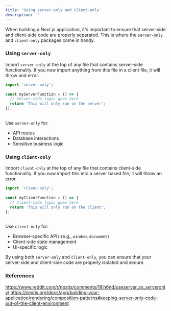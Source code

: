 ```yaml
---
title: 'Using server-only and client-only'
description: ''
---
```

When building a Next.js application, it's important to ensure that server-side and client-side code are properly separated. This is where the `server-only` and `client-only` packages come in handy.
    
### Using `server-only`
    
Import `server-only` at the top of any file that contains server-side functionality. If you now import anything from this file in a client file, it will throw and error.
    
```jsx
import 'server-only';
    
const myServerFunction = () => {
  // Server-side logic goes here
  return 'This will only run on the server';
});
    
```
    
Use `server-only` for:
    
- API routes
- Database interactions
- Sensitive business logic
    
### Using `client-only`
    
Import `client-only` at the top of any file that contains client-side functionality. If you now import this into a server based file, it will throw an error.
    
```jsx
import 'client-only';
    
const myClientFunction = () => {
  // Client-side logic goes here
  return 'This will only run on the client';
};
    
```
    
Use `client-only` for:
    
- Browser-specific APIs (e.g., `window`, `document`)
- Client-side state management
- UI-specific logic

    
By using both `server-only` and `client-only`, you can ensure that your server-side and client-side code are properly isolated and secure.
    
### References
    
https://www.reddit.com/r/nextjs/comments/18ih6nd/useserver_vs_serveronly/
https://nextjs.org/docs/app/building-your-application/rendering/composition-patterns#keeping-server-only-code-out-of-the-client-environment
